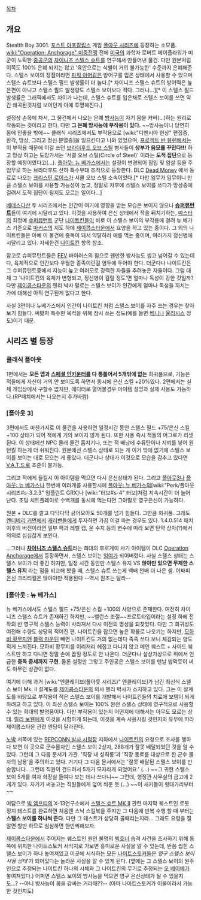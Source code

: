 [[목차]]

== 개요 ==
Stealth Boy 3001. [[포스트 아포칼립스]] 게임 [[폴아웃 시리즈]]에 등장하는 소모품. [[wiki:"Operation: Anchorage" 미중전쟁]] 전에 [[미국]]의 과학자 로버트 메이플라워가 미군이 노획한 [[중공군]]의 [[차이니즈 스텔스 슈트]]를 연구해서 만들어낸 물건. 다만 원본처럼 이쪽도 100% 은폐 되지는 않고 '육안으로는 식별이 거의 불가능한' 수준까지 은폐해준다. 스텔스 보이의 장점이라면 [[파워 아머]]같은 방어구를 입은 상태에서 사용할 수 있으며 스텔스 슈트보다 스텔스 필드 발생률이 더 높다.[* 차이니즈 스텔스 슈트의 방어력은 높은편이 아니고 스텔스 필드 발생량도 스텔스 보이보다 적다. 그러나...][* 이 스텔스 필드 발생률은 그래픽에서도 차이가 나는데, 스텔스 슈트를 입은채로 스텔스 보이를 쓰면 약간 왜곡된것처럼 보이던게 아예 투명해진다.] 

설정상 손목에 차서, 그 물건에서 나오는 은폐 [[방사능]]이 자기 몸을 커버(…)하는 원리로 작동되는 것이라고 한다. 다만 '''그 은폐 방사능에 부작용이 있다.''' ~~방사능이니 당연히 몸에 안좋을 밖에~~ 클래식 시리즈에서도 부작용으로 [wiki:"디멘시아 현상" 편집증, 환각, 망상, 그리고 정신 분열증]을 일으킨다고 나와 있었으며, [[프로젝트 반 뷰렌]]에서는 이 부작용 때문에 이걸 쓰던 [[브라더후드 오브 스틸]] 병사들이 '''상부가 음모를 꾸민다!!!''' 하고 망상 하고는 도망가서는 '서클 오브 스틸(Circle of Steel)' 이라는 '''도적 집단'''으로 등장할 예정이였다고(…). [[폴아웃: 뉴 베가스]]에서는 설정이 변경되어 잠입 및 암살 등을 주 임무로 하는 브라더후드 산하 특수부대 조직으로 등장한다. DLC [[Dead Money]] 에서 동료로 나오는 [[크리스틴 로이스]]가 서클 오브 스틸 소속이었다.[* 다만 임무가 임무이니 만큼 스텔스 보이를 사용할 가능성이 높고, 정말로 차후에 스텔스 보이를 쓰다가 망상증에 걸려서 도적 집단이 될지도 모르는 일이다...] 

[[베데스다]]산 두 시리즈에서는 인간이 여기에 영향을 받는 모습은 보이지 않으나 '''[[슈퍼뮤턴트]]'''들이 여기에 시달리고 있다. 이것을 사용하여 은신 상태에서 적을 뒤치기하는, [[마스터]]의 최정예 [[슈퍼뮤턴트]] 군단 [[나이트킨]]들이 바로 이 스텔스 보이의 부작용에 걸려 뉴 베가스 기준으로 [[마커스]]의 지도 하에 [[제이콥스타운]]에서 요양을 하고 있는 중이다. 그 외의 나이트킨들은 아예 이 물건에 중독이 돼서 약탈하러 애를 먹는 중이며, 여러가지 정신병에 시달리고 있다. 자세한건 [[나이트킨]] 항목 참조. 

참고로 슈퍼뮤턴트들은 [[FEV]] 바이러스의 힘으로 웬만한 방사능도 씹고 넘어갈 수 있는데다, 육체적으로 인간보다 우월한 종족이란걸 염두에 두어야 한다. 더군다나 나이트킨은 그 슈퍼뮤턴트중에서 지능이 높고 여러모로 강력한 자들을 추려놓은 자들이다. 그럼 대체 그 '나이트킨의 육체가 변형되고, 정신병이 걸릴 정도'면 얼마나 독성이 강한 것일까?  다만 [[제이콥스타운]]의 헨리 박사 말로는 스텔스 보이가 인간에게 얼마나 독성을 끼치는 가에 대해선 아직 연구된게 없다고 한다. 

사실 3편이나 뉴베가스에서 인간이 나이트킨 처럼 스텔스 보이를 자주 쓰는 경우는 찾아보기 힘들다. 써봤자 특수한 목적을 위해 잠시 쓰는 정도(예를 들면 [[베니]]나 [[율리시스]] 정도)이기 때문. 

== 시리즈 별 등장 ==
=== 클래식 폴아웃 ===
1편에서는 '''모든 맵과 [[스페셜 인카운터]]를 다 통틀어서 5개밖에 없는''' 희귀품으로, 기능은 적들에게 자신이 거의 안 보이도록 하면서 동시에 은신 스킬 +20%였다. 2편에서는 실제 게임상에서 구할수 없지만, 에디터로 열어볼경우 아이템 설명과 실제 사용도 가능하다.(RP패치에서는 나오는지 추가바람)

=== [폴아웃 3] ===
3편에서도 마찬가지로 이 물건을 사용하면 일정시간 동안 스텔스 필드 +75/은신 스킬 +100 상태가 되어 적에게 거의 보이지 않게 된다. 또한 사용 즉시 적들의 어그로가 리셋된다. 이 상태에선 NPC 몰래 물건 훔치기나, 또는 적 배낭에 수류탄이나 지뢰를 넣어 원턴킬 하는게 더 쉬워진다. 원본에선 스텔스 상태로 되는 게 이거 밖에 없기에 스텔스 보이를 보이는 대로 모으는 게 좋았다. 더군다나 상대가 이것으로 모습을 감추고 있다면 [[V.A.T.S.]]로 조준이 불가능. 

그리고 적에게 들킬시 이 아이템을 먹으면 다시 은신상태가 된다. 그리고 [[폴아웃3]]나 [[폴아웃: 뉴 베가스]]나 한번에 여러개를 사용할시에 [[폴아웃: 뉴 베가스]]의[wiki:"Perk/폴아웃 시리즈#s-3.2.3" 임플란트 GRX]나 [wiki:"터보#s-4" 터보]처럼 지속시간이 더 늘어난다. 초딩 치트플레이로 수백개를 동시에 먹는다면 그야말로 영구은신이 가능하다.

원본 + DLC를 깔고 다닥다닥 긁어모아도 50개를 넘기 힘들다. 그만큼 희귀품. 그래도 [[켄더베리 커먼]]에서 [[캐러밴]]들에게 투자하면 가끔 이걸 파는 경우도 있다. 1.4.0.514 패치 이후의 버전이라면 일부 퍽과 레벨 캡, 운 수치 등의 변수에 따라 보면 탄약 상자(?)에서 의외로 심심찮게 보인다.

...그러나 '''[[차이니즈 스텔스 슈트]]'''라는 희대의 후로게이 사기 아이템이 DLC [[Operation Anchorage]]에서 등장하면서, 스텔스 보이는 [[잉여]]가 되어버렸다. 사실 스텔스 상태는 스텔스 보이가 더 좋긴 하지만, 일정 시간 동안만 스텔스 유지 VS '''앉아만 있으면 무제한 스텔스 유지''' 라는 점을 비교해 봤을 때, 스텔스 슈트 쓰는게 백배 천배 더 나은 셈. 어짜피 은신 크리티컬은 앉아야만 적용된다 --역시 원조는 달라-- 

=== [폴아웃 : 뉴 베가스] ===
뉴 베가스에서도 스텔스 필드 +75/은신 스킬 +100의 사양으로 존재한다. 여전히 차이니즈 스텔스 슈트가 존재하긴 하지만, ~~밸런스 조절~~프로토타입이라는 설정 하에 전작의 반 영구적 스텔스 능력이 사라져서 다시 이전의 명성을 되찾았다. 다만 그 희귀성도 여전해 수량도 상당히 적어진 편. 나이트킨을 잡으면 높은 확률로 나오기는 하지만, [[모하비 황무지]]엔 [[블랙 마운틴]] 빼면 나이트킨도 거의 없는데다 족족 쓰다 보니 체감되는 양도 적게 느껴진다. 모하비 황무지를 이리저리 헤집고 다니지 않고 메인 퀘스트 + 사이드 퀘스트만 하고 다니면 정말 손에 꼽힐 정도로 안 나온다. 더군다나 설상가상으로 위에서 언급한 '''중독 증세까지 구현'''. 물론 설정만 그렇고 주인공은 스텔스 보이를 맨날 밥먹듯이 써도 아무런 상관이 없다. 

여기에 더해 과거 [wiki:"엔클레이브(폴아웃 시리즈)" 엔클레이브]가 남긴 최신식 스텔스 보이 Mk. II 설계도를 [[제이콥스타운]]의 의사 헨리 박사가 소지하고 있다. 그는 이 설계도를 바탕으로 부작용이 적은 스텔스 보이를 개발해서 나이트킨들의 치료에 보탬이 되게 하려고 하고 있다. 이 최신 스텔스 보이는 100% 완전 스텔스 상태에 영구적으로 사용할 수 있는 희대의 발명품이다. 다만 부작용이 있는지 어떤지에 대해서는 아무도 모르는 상태. [[릴리 보웬]]에게 이것을 시험하게 되는데, 이것을 계속 사용시킬 것인지의 유무에 따라 제이콥스타운 관련 엔딩이 달라진다.

[[노박]] 서쪽에 있는 [[REPCONN 발사 시험장]] 지하에서 [[나이트킨]]의 요청으로 조사를 행하다 보면 이 곳으로 군수물자인 스텔스 보이 2상자, 288개가 잘못 배달되었던 것을 알 수 있다. 그런데 그 다음 문서가 가관. '직장 내 성희롱'과 '직장 동료를 대상으로 한 군수 물자의 남용'을 주의하고 있다. 거기다 그 다음 문서에서는 '잘못 배달된 스텔스 보이를 반송합니다...그런데 직원이 건드려서 5개가 모자라게 되었어요.' (…) ~~그 귀한 스텔스 보이 5개를 여자 화장실 들여다 보는 데나 쓰다니~~ 그런데, 행정관 사무실의 금고에 2개가 있다. 자기가 써놓고는 직원들에게 덮어 씌운 듯.(...) ~~이 새키들이 윗대가리부터~~

여담으로 [[빅 엠프티]]의 X-13연구소에서 [[스텔스 슈트 MK II]] 관련 마지막 퀘스트인 로봇 정지 테스트를 완료하면 처음엔 스닉 스킬북을 주지만 그 다음에 반복 수행 할 때 부터는 '''스텔스 보이를 하나씩 준다'''. 다만 그 테스트가 상당히 골때리는지라... 그래도 요령을 잘 알면 할만 하므로 심심하면 한번씩해보자.

[[제이콥스타운]]에서 주어지는 퀘스트인 원인 불명의 [[빅호너]] 습격 사건을 조사하기 위해 동쪽에 위치한 나이트스토커 서식지로 가보면 흥미로운 사실을 알 수 있는데, 반쯤 씹힌 스텔스 보이가 하나 놓여져있고 이곳에 서식하는 모든 [[나이트스토커]]들은 ''영구 스텔스 보이 사용 상태'''가 되어있다는 놀라운 사실을 알 수 있게 된다. (옆에는 그 스텔스 보이의 원주인으로 추정되는 나이트킨 하나의 시체와 그 나이트킨의 무기로 추정되는 [[오 베이베]]가 놓여져있다.) 어쩌면 스텔스 보이의 방사능을 먹으면 영구 은신상태가 될 수 있을지도...? --아니 방사능이 몸을 감싸는 거라매??-- (아마 나이트스토커가 이물이라서 가능한 것인지도)
